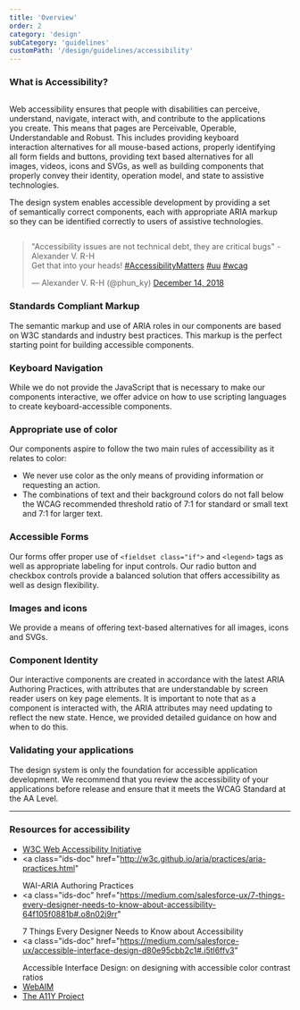 ```yaml
---
title: 'Overview'
order: 2
category: 'design'
subCategory: 'guidelines'
customPath: '/design/guidelines/accessibility'
---
```


### What is Accessibility?

<div class="if text layout columns">
<div class="if text body">

Web accessibility ensures that people with disabilities can perceive, understand, navigate, interact with, and contribute to the applications you create. This means that pages are Perceivable, Operable, Understandable and Robust. This includes providing keyboard interaction alternatives for all mouse-based actions, properly identifying all form fields and buttons, providing text based alternatives for all images, videos, icons and SVGs, as well as building components that properly convey their identity, operation model, and state to assistive technologies.

The design system enables accessible development by providing a set of semantically correct components, each with appropriate ARIA markup so they can be identified correctly to users of assistive technologies.

</div>
<div class="if">

</div>
</div>

<div class="if block letterbox light">
<div class="if container left">

<blockquote class="if"><p lang="en" dir="ltr">&quot;Accessibility issues are not technical debt, they are critical bugs&quot; - Alexander V. R-H<br/>Get that into your heads! <a href="https://twitter.com/hashtag/AccessibilityMatters?src=hash&amp;ref_src=twsrc%5Etfw">#AccessibilityMatters</a> <a href="https://twitter.com/hashtag/uu?src=hash&amp;ref_src=twsrc%5Etfw">#uu</a> <a href="https://twitter.com/hashtag/wcag?src=hash&amp;ref_src=twsrc%5Etfw">#wcag</a></p>
<footer class="if">&mdash; Alexander V. R-H (@phun_ky) <a href="https://twitter.com/phun_ky/status/1073507490443210753?ref_src=twsrc%5Etfw">December 14, 2018</a></footer></blockquote>
</div>
</div>

### Standards Compliant Markup

<TextLayoutLeft>

The semantic markup and use of ARIA roles in our components are based on W3C standards and industry best practices. This markup is the perfect starting point for building accessible components.

</TextLayoutLeft>

### Keyboard Navigation

<TextLayoutLeft>

While we do not provide the JavaScript that is necessary to make our components interactive, we offer advice on how to use scripting languages to create keyboard-accessible components.

</TextLayoutLeft>

### Appropriate use of color

<TextLayoutLeft>

Our components aspire to follow the two main rules of accessibility as it relates to color:

- We never use color as the only means of providing information or requesting an action.
- The combinations of text and their background colors do not fall below the WCAG recommended threshold ratio of 7:1 for standard or small text and 7:1 for larger text.

</TextLayoutLeft>

### Accessible Forms

<TextLayoutLeft>

Our forms offer proper use of `<fieldset class="if">` and `<legend>` tags as well as appropriate labeling for input controls. Our radio button and checkbox controls provide a balanced solution that offers accessibility as well as design flexibility.

</TextLayoutLeft>

### Images and icons

We provide a means of offering text-based alternatives for all images, icons and SVGs.

### Component Identity

<TextLayoutLeft>

Our interactive components are created in accordance with the latest ARIA Authoring Practices, with attributes that are understandable by screen reader users on key page elements. It is important to note that as a component is interacted with, the ARIA attributes may need updating to reflect the new state. Hence, we provided detailed guidance on how and when to do this.

</TextLayoutLeft>

### Validating your applications

<TextLayoutLeft>

The design system is only the foundation for accessible application development. We recommend that you review the accessibility of your applications before release and ensure that it meets the WCAG Standard at the AA Level.

</TextLayoutLeft>
<hr class="if ids-doc"/>

### Resources for accessibility

- <a class="ids-doc" href="https://www.w3.org/WAI/">
    W3C Web Accessibility Initiative
  </a>
- <a
    class="ids-doc"
    href="http://w3c.github.io/aria/practices/aria-practices.html"
  >
    WAI-ARIA Authoring Practices
  </a>
- <a
    class="ids-doc"
    href="https://medium.com/salesforce-ux/7-things-every-designer-needs-to-know-about-accessibility-64f105f0881b#.o8n02j9rr"
  >
    7 Things Every Designer Needs to Know about Accessibility
  </a>
- <a
    class="ids-doc"
    href="https://medium.com/salesforce-ux/accessible-interface-design-d80e95cbb2c1#.i5tl6ffv3"
  >
    Accessible Interface Design: on designing with accessible color contrast
    ratios
  </a>
- <a class="ids-doc" href="http://webaim.org/">
    WebAIM
  </a>
- <a class="ids-doc" href="http://a11yproject.com/">
    The A11Y Project
  </a>
